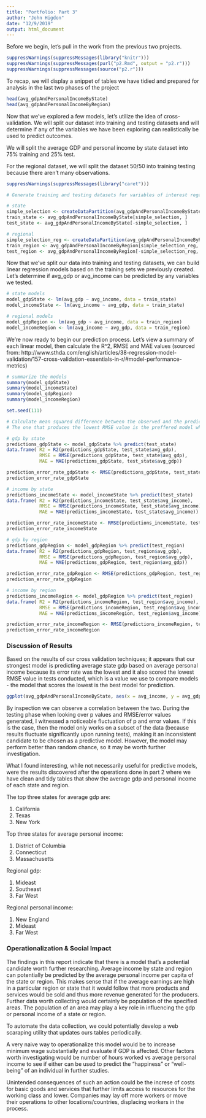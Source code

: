 ---
title: "Portfolio: Part 3"
author: "John Higdon"
date: "12/9/2019"
output: html_document
---

Before we begin, let's pull in the work from the previous two projects.

```{r}
suppressWarnings(suppressMessages(library("knitr")))
suppressWarnings(suppressMessages(purl("p2.Rmd", output = "p2.r")))
suppressWarnings(suppressMessages(source("p2.r")))
```

To recap, we will display a snippet of tables we have tidied and prepared for analysis in the last two phases of the project

```{r}
head(avg_gdpAndPersonalIncomeByState)
head(avg_gdpAndPersonalIncomeByRegion)
```

Now that we've explored a few models, let's utilize the idea of cross-validation. We will split our dataset into training and testing datasets and will determine if any of the variables we have been exploring can realistically be used to predict outcomes.

We will split the average GDP and personal income by state dataset into 75% training and 25% test.

For the regional dataset, we will split the dataset 50/50 into training testing because there aren't many observations.

```{r}
suppressWarnings(suppressMessages(library("caret")))

# Generate training and testing datasets for variables of interest regarding state and regional data.

# state
simple_selection <- createDataPartition(avg_gdpAndPersonalIncomeByState$avg_gdp, p = 0.75, list = FALSE)
train_state <- avg_gdpAndPersonalIncomeByState[simple_selection, ]
test_state <- avg_gdpAndPersonalIncomeByState[-simple_selection, ]

# regional 
simple_selection_reg <- createDataPartition(avg_gdpAndPersonalIncomeByRegion$avg_gdp, p = 0.5, list = FALSE)
train_region <- avg_gdpAndPersonalIncomeByRegion[simple_selection_reg, ]
test_region <- avg_gdpAndPersonalIncomeByRegion[-simple_selection_reg, ]
```

Now that we've split our data into training and testing datasets, we can build linear regression models based on the training sets we previously created. Let's determine if avg_gdp or avg_income can be predicted by any variables we tested.

```{r}
# state models
model_gdpState <- lm(avg_gdp ~ avg_income, data = train_state)
model_incomeState <- lm(avg_income ~ avg_gdp, data = train_state)

# regional models
model_gdpRegion <- lm(avg_gdp ~ avg_income, data = train_region)
model_incomeRegion <- lm(avg_income ~ avg_gdp, data = train_region)
```

We're now ready to begin our prediction process. Let's view a summary of each linear model, then calculate the R^2, RMSE and MAE values (sourced from: http://www.sthda.com/english/articles/38-regression-model-validation/157-cross-validation-essentials-in-r/#model-performance-metrics)

```{r}
# summarize the models
summary(model_gdpState)
summary(model_incomeState)
summary(model_gdpRegion)
summary(model_incomeRegion)

set.seed(111)

# Calculate mean squared difference between the observed and the predicted outcome values.
# The one that produces the lowest RMSE value is the preffered model when comparing between models.

# gdp by state
predictions_gdpState <- model_gdpState %>% predict(test_state)
data.frame( R2 = R2(predictions_gdpState, test_state$avg_gdp),
            RMSE = RMSE(predictions_gdpState, test_state$avg_gdp),
            MAE = MAE(predictions_gdpState, test_state$avg_gdp))

prediction_error_rate_gdpState <- RMSE(predictions_gdpState, test_state$avg_gdp)/mean(test_state$avg_gdp)
prediction_error_rate_gdpState

# income by state
predictions_incomeState <- model_incomeState %>% predict(test_state)
data.frame( R2 = R2(predictions_incomeState, test_state$avg_income),
            RMSE = RMSE(predictions_incomeState, test_state$avg_income),
            MAE = MAE(predictions_incomeState, test_state$avg_income))

prediction_error_rate_incomeState <- RMSE(predictions_incomeState, test_state$avg_income)/mean(test_state$avg_income)
prediction_error_rate_incomeState

# gdp by region
predictions_gdpRegion <- model_gdpRegion %>% predict(test_region)
data.frame( R2 = R2(predictions_gdpRegion, test_region$avg_gdp),
            RMSE = RMSE(predictions_gdpRegion, test_region$avg_gdp),
            MAE = MAE(predictions_gdpRegion, test_region$avg_gdp))

prediction_error_rate_gdpRegion <- RMSE(predictions_gdpRegion, test_region$avg_gdp)/mean(test_region$avg_gdp)
prediction_error_rate_gdpRegion

# income by region
predictions_incomeRegion <- model_gdpRegion %>% predict(test_region)
data.frame( R2 = R2(predictions_incomeRegion, test_region$avg_income),
            RMSE = RMSE(predictions_incomeRegion, test_region$avg_income),
            MAE = MAE(predictions_incomeRegion, test_region$avg_income))

prediction_error_rate_incomeRegion <- RMSE(predictions_incomeRegion, test_region$avg_income)/mean(test_region$avg_income)
prediction_error_rate_incomeRegion

```

### Discussion of Results

Based on the results of our cross validation techniques; it appears that our strongest model is predicting average state gdp based on average personal income because its error rate was the lowest and it also scored the lowest RMSE value in tests conducted, which is a value we use to compare models - the model that scores the lowest is the best model for prediction.

```{r}
ggplot(avg_gdpAndPersonalIncomeByState, aes(x = avg_income, y = avg_gdp)) + geom_point() + geom_smooth(method=lm, se=FALSE, color="darkred")

```

By inspection we can observe a correlation between the two. During the testing phase when looking over p values and RMSE/error values generated, I witnessed a noticeable fluctuation of p and error values. If this is the case, then the model only works on a subset of the data (because results fluctuate significantly upon running tests), making it an inconsistent candidate to be chosen as a predictive model. However, the model may perform better than random chance, so it may be worth further investigation.

What I found interesting, while not necessarily useful for predictive models, were the results discovered after the operations done in part 2 where we have clean and tidy tables that show the average gdp and personal income of each state and region.

The top three states for average gdp are:

1) California
2) Texas 
3) New York

Top three states for average personal income:

1) District of Columbia 
2) Connecticut
3) Massachusetts

Regional gdp:

1) Mideast
2) Southeast
3) Far West

Regional personal income:

1) New England
2) Mideast
3) Far West

### Operationalization & Social Impact

The findings in this report indicate that there is a model that's a potential candidate worth further researching. Average income by state and region can potentially be predicted by the average personal income per capita of the state or region. This makes sense that if the average earnings are high in a particular region or state that it would follow that more products and services would be sold and thus more revenue generated for the producers. Further data worth collecting would certainly be population of the specified areas. The population of an area may play a key role in influencing the gdp or personal income of a state or region.

To automate the data collection, we could potentially develop a web scaraping utility that updates ours tables periodically.  

A very naive way to operationalize this model would be to increase minimum wage substantially and evaluate if GDP is affected. Other factors worth investigating would be number of hours worked vs average personal income to see if either can be used to predict the "happiness" or "well-being" of an individual in further studies. 

Unintended consequences of such an action could be the increse of costs for basic goods and services that further limits access to resources for the working class and lower. Companies may lay off more workers or move their operations to other locations/countries, displacing workers in the process. 

